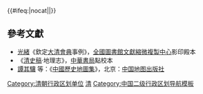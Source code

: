 {{Navbox
|name = 清朝江西省行政區劃
|state =
|listclass = hlist
|title = [[清朝]][[江西等处承宣布政使司|江西省]][[清朝行政区划|行政區劃]]

|group1=[[南撫建道]]<sup>1</sup>
|list1=
* [[南昌府]]
* [[建昌府 (明朝)|建昌府]]
* [[撫州府]]

|group2 = [[袁瑞臨道]]<sup>2</sup>
|list2 =
* [[袁州府]]
* [[瑞州府]]
* [[臨江府]]

|group3 = [[饒廣九南道]]
|list3 =
* [[饶州府]]
* [[广信府]]
* [[九江府]]
* [[南康府]]

|group4=[[吉贛南寧道]]
|list4=
* [[吉安府]]
* [[赣州府]]
* [[南安府]]
* [[宁都直隶州|寧都州]]

|belowstyle = text-align: left;
|below =
* 註<sup>1</sup>：以本省糧儲道兼；宣统元年撤，南昌府入袁瑞臨道，建昌府、撫州府入饒廣九南道
* 註<sup>2</sup>：以本省鹽法道兼
}}<includeonly>{{#ifeq:{{{1}}}|nocat||[[Category:清朝行政区划单位]]}}</includeonly><noinclude>

== 參考文獻 ==
* [[光緒]]《欽定[[大清會典]]事例》，[[全國圖書館文獻縮微複製中心]]影印殿本
* 《[[清史稿]]·地理志》，[[中华书局有限公司|中華書局]]點校本
* [[譚其驤]] 等：《[[中國歷史地圖集]]》，北京：[[中国地图出版社]]

[[Category:中国各朝代行政区划导航模板|清]]
[[Category:清朝行政区划导航模板| ]]
[[Category:中国二级行政区划导航模板]]
</noinclude>